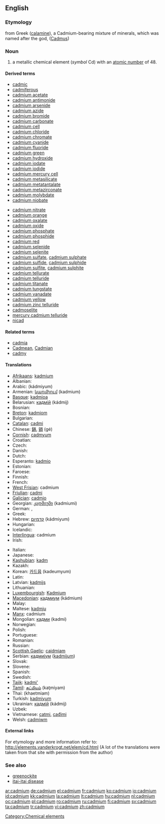 ==English==
{{elements|Cd|silver|Ag|indium|In}}

===Etymology===
from Greek {{polytonic|[[Καδμεία]]}} ([[calamine]]), a Cadmium-bearing mixture of minerals, which was named after the god, {{polytonic|[[Κάδμος]]}} ([[Cadmus]])

===Noun===
{{en-noun|-}}
{{wikipedia}}

# a metallic chemical element (''symbol'' Cd) with an [[atomic number]] of 48.

====Derived terms====
{{top2}}
* [[cadmic]]
* [[cadmiferous]]
* [[cadmium acetate]]
* [[cadmium antimonide]]
* [[cadmium arsenide]]
* [[cadmium azide]]
* [[cadmium bromide]]
* [[cadmium carbonate]]
* [[cadmium cell]]
* [[cadmium chloride]]
* [[cadmium chromate]]
* [[cadmium cyanide]]
* [[cadmium fluoride]]
* [[cadmium green]]
* [[cadmium hydroxide]]
* [[cadmium iodate]]
* [[cadmium iodide]]
* [[cadmium mercury cell]]
* [[cadmium metasilicate]]
* [[cadmium metatantalate]]
* [[cadmium metazirconate]]
* [[cadmium molybdate]]
* [[cadmium niobate]]
{{mid2}}
* [[cadmium nitrate]]
* [[cadmium orange]]
* [[cadmium oxalate]]
* [[cadmium oxide]]
* [[cadmium phosphate]]
* [[cadmium phosphide]]
* [[cadmium red]]
* [[cadmium selenide]]
* [[cadmium selenite]]
* [[cadmium sulfate]], [[cadmium sulphate]]
* [[cadmium sulfide]], [[cadmium sulphide]]
* [[cadmium sulfite]], [[cadmium sulphite]]
* [[cadmium tellurate]]
* [[cadmium telluride]]
* [[cadmium titanate]]
* [[cadmium tungstate]]
* [[cadmium vanadate]]
* [[cadmium yellow]]
* [[cadmium zinc telluride]]
* [[cadmoselite]]
* [[mercury cadmium telluride]]
* [[nicad]]
{{bottom}}

====Related terms====
* [[cadmia]]
* [[Cadmean]], [[Cadmian]]
* [[cadmy]]

====Translations====
{{trans-top|chemical element}}
* [[Afrikaans]]: [[kadmium]]
* Albanian: {{t-|sq|kadmium|xs=Albanian}}
* Arabic: {{Arab|[[كادميوم]]}} (kádmiyum) {{m}}
* Armenian: [[կադմիում]] (kadmium)
* [[Basque]]: [[kadmioa]]
* Belarusian: [[кадмiй]] (kádmij) {{m}}
* Bosnian: {{t-|bs|kadmij}}
* [[Breton]]: [[kadmiom]]
* Bulgarian: {{t-|bg|кадмий|m|tr=kádmij|sc=Cyrl}}
* [[Catalan]]: [[cadmi]]
* Chinese: [[鎘]], [[镉]] (gé)
* [[Cornish]]: [[cadmyum]]
* Croatian: {{t-|hr|kadmij}}
* Czech: {{t+|cs|kadmium}}
* Danish: {{t-|da|kadmium}}
* Dutch: {{t+|nl|cadmium|n}}
* Esperanto: [[kadmio]]
* Estonian: {{t-|et|kaadmium}}
* Faroese: {{t-|fo|kadmium|xs=Faroese}}
* Finnish: {{t+|fi|kadmium}}
* French: {{t+|fr|cadmium|m}}
* [[West Frisian]]: cadmium
* [[Friulian]]: [[cadmi]]
* [[Galician]]: [[cadmio]]
* Georgian: [[კადმიუმი]] (kadmiumi)
* German: {{t+|de|Kadmium|n}}, {{t+|de|Cadmium|n}}
* Greek: {{t+|el|κάδμιο|n|tr=kádmio|sc=Grek}}
* Hebrew: [[קדמיום]] (kádmiyum)
* Hungarian: {{t+|hu|kadmium}}
* Icelandic: {{t+|is|kadmín}}
* [[Interlingua]]: cadmium
* Irish: {{t+|ga|caidmiam|xs=Irish}}
{{trans-mid}}
* Italian: {{t+|it|cadmio|m}}
* Japanese: {{t+|ja|カドミウム|tr=kadomiumu|sc=Jpan}}
* [[Kashubian]]: [[kadm]]
* Kazakh: {{t-|kk|кадмий|tr=kadmiy|sc=Cyrl|xs=Kazakh}}
* Korean: [[카드뮴]] (kadeumyum)
* Latin: {{t+|la|cadmium|n}}
* Latvian: [[kadmijs]]
* Lithuanian: {{t+|lt|kadmis|xs=Lithuanian}}
* [[Luxembourgish]]: [[Kadmium]]
* [[Macedonian]]: [[кадмиум]] (kádmium) {{m}}
* Malay: {{t-|ms|kadmium|xs=Malay}}
* Maltese: [[kadmju]]
* [[Manx]]: cadmium
* Mongolian: [[кадми]] (kadmi)
* Norwegian: {{t-|no|cadmium}}
* Polish: {{t+|pl|kadm|m}}
* Portuguese: {{t+|pt|cádmio|m}}
* Romanian: {{t+|ro|cadmiu|n}}
* Russian: {{t+|ru|кадмий|m|tr=kádmij|sc=Cyrl}}
* [[Scottish Gaelic]]: [[caidmiam]]
* Serbian: [[кадмиjум]] ([[kadmijum]]) {{m}}
* Slovak: {{t-|sk|kadmium}}
* Slovene: {{t+|sl|kadmij}}
* Spanish: {{t+|es|cadmio|m}}
* Swedish: {{t+|sv|kadmium|n}}
* [[Tajik]]: [[kadmi']]
* [[Tamil]]: [[கட்மியம்]] (kaţmiyam)
* Thai: {{Thai|[[แคดเมียม]]}} (khaetmiam)
* Turkish: [[kadmiyum]]
* Ukrainian: [[кадмiй]] (kádmij) {{m}}
* Uzbek: {{t-|uz|кадмий|tr=kadmiy|sc=Cyrl|xs=Uzbek}}
* Vietnamese: [[catmi]], [[cađimi]]
* Welsh: [[cadmiwm]]
{{trans-bottom}}

====External links====
For etymology and more information refer to:
http://elements.vanderkrogt.net/elem/cd.html
(A lot of the translations were taken from that site with permission from the author)

===See also===
* [[greenockite]]
* [[itai-itai disease]]

[[Category:Chemical elements]]

[[ar:cadmium]]
[[de:cadmium]]
[[el:cadmium]]
[[fr:cadmium]]
[[ko:cadmium]]
[[io:cadmium]]
[[id:cadmium]]
[[kk:cadmium]]
[[la:cadmium]]
[[lt:cadmium]]
[[hu:cadmium]]
[[nl:cadmium]]
[[oc:cadmium]]
[[pl:cadmium]]
[[ro:cadmium]]
[[ru:cadmium]]
[[fi:cadmium]]
[[sv:cadmium]]
[[ta:cadmium]]
[[tr:cadmium]]
[[vi:cadmium]]
[[zh:cadmium]]